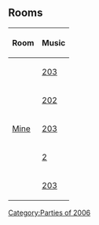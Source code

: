 {{NoSWFs}}
{{CPW|Cave Opening Party|Cave Opening Party}}

==Rooms==
{|class="wikitable" style="margin: 1em auto;"
!Room!!Music
|-
|{{n/a|Boiler Room}}||[[Media:Music203.swf|203]]
|-
|{{n/a|Cave}}||[[Media:Music202.swf|202]]
|-
|[[Media:ArtworkRoomsMine12.swf|Mine]]||[[Media:Music203.swf|203]]
|-
|{{n/a|Night Club}}||[[Media:Music2.swf|2]]
|-
|{{n/a|Plaza}}||[[Media:Music203.swf|203]]
|}

{{Parties}}
[[Category:Parties of 2006]]